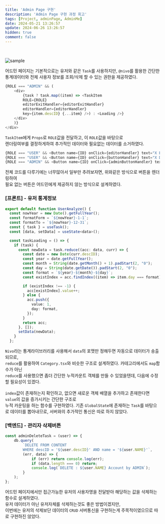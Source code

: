 ```yaml
---
title: 'Admin Page 구현'
description: 'Admin Page 구현 과정 회고'
tags: [Project, adminPage, AdminMe]
date: 2024-05-21 13:26:57
update: 2024-06-26 13:26:57
hidden: true
comment: false
---
```



<Cards>
<Card title='돌아가기' href='admin_page'  />
</Cards>
<br/>



![sample](/img/2024-05-23-00-10-08.webp)

어드민 페이지는 기본적으로는 유저와 같은 `Task`를 사용하지만, `@nivo`를 활용한 간단한 통계데이터와 
전체 사용자 정보를 조회/삭제 할 수 있는 권한을 제공하였다.

```javascript filename="task.tsx"
{ROLE === "ADMIN" && (
    <div>
        {task ? task.map((item) => <TaskItem
        ROLE={ROLE}
        editorExitHandler={editorExitHandler}
        editorHandler={editorHandler}
        key={item.descID} {...item} />) : <Loading />}
    </div>
    )}
</div>
```

`TaskItem`에게 `Props`로 `ROLE`값을 전달하고, 이 `ROLE`값을 바탕으로 <br/>
렌더링여부를 결정하게하여 추가적인 데이터와 필요없는 데이터를 소거하였다.


```js filename="JavaScript"
{ROLE === "USER" && <Button name={ID} onClick={editorHandler} text="X EDIT" color="indigo" type="button" />}
{ROLE === "USER" && <Button name={ID} onClick={buttonHandler} text="X DEL" color="red" type="button" />}
{ROLE === "ADMIN" && <Button name={ID} onClick={adminButtonHandler} text="X DEL" color="red" type="button" />}
```
전체 코드를 다루기에는 너무많아서 일부만 추려보자면, 위와같은 방식으로 버튼을 렌더링하여<br/>
필요 없는 버튼은 어드민에게 제공하지 않는 방식으로 설계하였다.


### [프론트] - 유저 통계정보

```typescript filename="TypeScript"
export default function UserAnalyze() {
  const nowYear = new Date().getFullYear();
  const formatForm = `${nowYear}-1-1`;
  const formatTo = `${nowYear}-12-31`;
  const { task } = useTask();
  const [data, setData] = useState<data>();

  const taskLoading = () => {
    if (task) {
      const newData = task.reduce((acc: data, curr) => {
        const date = new Date(curr.descID);
        const year = date.getFullYear();
        const month = String(date.getMonth() + 1).padStart(2, "0");
        const day = String(date.getDate()).padStart(2, "0");
        const format = `${year}-${month}-${day}`;
        const existIndex = acc.findIndex((item) => item.day === format);

        if (existIndex !== -1) {
          acc[existIndex].value++;
        } else {
          acc.push({
            value: 1,
            day: format,
          });
        }
        return acc;
      }, []);
      setData(newData);
    }
  };
```

`Nivo`라는 통계라이브러리를 사용해서 `data`의 포맷만 정해두면 자동으로 데이터가 송출되므로, <br/>
`reduce`를 활용하여 `Category.tsx`와 비슷한 구조로 설계하였다. 카테고리에서도 `map`함수가 아닌<br/>
`reduce`를 사용했으면 좀더 간단한 누적카운트 객체를 만들 수 있었을텐데, 다음에 수정할 필요성이 있겠다.<br/><br/>
`index`값이 존재하는지 확인하고, 없으면 새로운 객체 배열을 추가하고 존재한다면 `value`의 값을 증가시키는 간단한 구조로 <br/>
누적 카운팅을 하는 함수를 구현하였다. 기존 `GlobalState`에 존재하는 `Task`를 바탕으로 데이터를 뽑아내므로, 서버와의 추가적인 통신은 따로 하지 않았다.

### [백엔드] - 관리자 삭제버튼

```javascript
const adminDeleteTask = (user) => {
    db.query(
        `DELETE FROM CONTENT
        WHERE descID = '${user.descID}' AND name = '${user.NAME}'`,
        (err, data) => {
            if (err) return console.log(err);
            if (data.length === 0) return;
            console.log(`DELETE : ${user.NAME} Account by ADMIN`);
        }
    );
};
```

어드민 페이지에서만 접근가능한 유저의 사용자명을 전달받아 해당하는 값을 삭제하는 함수로 설계하였다. <br/>
유저 데이터가 아닌 유저자체를 삭제하는것도 좋은 방법이겠지만, <br/>
이번에는 유저의 삭제보단 데이터의 `CRUD` 서버통신을 구현하는게 주목적이였으므로 따로 구현하진 않았다.
